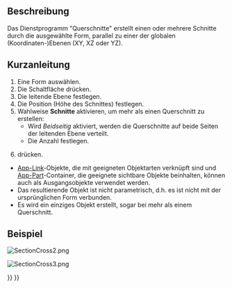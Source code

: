 <languages/>

{{Docnav/de
|[[Part_Section/de|Schnittkurve]]
|[[Part_Offset/de|Versatz]]
|[[Part_Workbench/de|Part]]
|IconL=Part_Section.svg
|IconR=Part_Offset.svg
|IconC=Workbench_Part.svg
}}

{{GuiCommand/de
|Name=Part CrossSections
|Name/de=Part Querschnitte
|MenuLocation=Formteil → Schnitte...
|Workbenches=[[Part_Workbench/de|Part]]
|SeeAlso=[[Part_Section/de|Part Schnittkurve]]
}}

<span id="Description"></span>
==Beschreibung==

Das Dienstprogramm "Querschnitte" erstellt einen oder mehrere Schnitte durch die ausgewählte Form, parallel zu einer der globalen (Koordinaten-)Ebenen (XY, XZ oder YZ).

<span id="Usage"></span>
==Kurzanleitung==

# Eine Form auswählen.
# Die Schaltfläche {{Button|[[File:Part_CrossSections.svg|24px|link=Part_CrossSections/de]] '''Schnitte'''}} drücken.
# Die leitende Ebene festlegen.
# Die Position (Höhe des Schnittes) festlegen.
# Wahlweise '''Schnitte''' aktivieren, um mehr als einen Querschnitt zu erstellen:
#* Wird ''Beidseitig'' aktiviert, werden die Querschnitte auf beide Seiten der leitenden Ebene verteilt.
#* Die Anzahl festlegen.
# {{Button|OK}} drücken.

<span id="Notes"></span>
{{Part Tools navi/de}}

* [[App_Link/de|App-Link]]-Objekte, die mit geeigneten Objektarten verknüpft sind und [[App_Part/de|App-Part]]-Container, die geeignete sichtbare Objekte beinhalten, können auch als Ausgangsobjekte verwendet werden. {{Version/de|0.20}}
* Das resultierende Objekt ist nicht parametrisch, d.h. es ist nicht mit der ursprünglichen Form verbunden.
* Es wird ein einziges Objekt erstellt, sogar bei mehr als einem Querschnitt.

<span id="Example"></span>
==Beispiel==

[[Image:SectionCross2.png]]
{{Userdocnavi/de}}

[[Image:SectionCross3.png]]
{{Caption|Result}}


{{Docnav/de
|[[Part_Section/de|Schnittkurve]]
|[[Part_Offset/de|Versatz]]
|[[Part_Workbench/de|Part]]
|IconL=Part_Section.svg
|IconR=Part_Offset.svg
|IconC=Workbench_Part.svg
}}

{{Part_Tools_navi{{#translation:}}}}
{{Userdocnavi{{#translation:}}}}